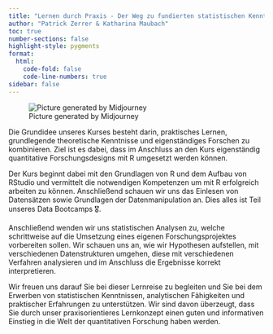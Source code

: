 ```yaml
---
title: "Lernen durch Praxis - Der Weg zu fundierten statistischen Kenntnissen"
author: "Patrick Zerrer & Katharina Maubach"
toc: true
number-sections: false
highlight-style: pygments
format:
  html:
    code-fold: false
    code-line-numbers: true
sidebar: false
---
```


![Picture generated by Midjourney](Bilder/zemki-patrick_comic_style_a_lecture_hall_people_wideformat_d277e8a1-bab4-4013-b913-4e3ae7fbfbac.png)

Die Grundidee unseres Kurses besteht darin, praktisches Lernen, grundlegende theoretische Kenntnisse und eigenständiges Forschen zu kombinieren. Ziel ist es dabei, dass im Anschluss an den Kurs eigenständig quantitative Forschungsdesigns mit R umgesetzt werden können.  

Der Kurs beginnt dabei mit den Grundlagen von R und dem Aufbau von RStudio und vermittelt die notwendigen Kompetenzen um mit R erfolgreich arbeiten zu können. Anschließend schauen wir uns das Einlesen von Datensätzen sowie Grundlagen der Datenmanipulation an. Dies alles ist Teil unseres Data Bootcamps 🎖️. 

Anschließend wenden wir uns statistischen Analysen zu, welche schrittweise auf die Umsetzung eines eigenen Forschungsprojektes vorbereiten sollen. Wir schauen uns an, wie wir Hypothesen aufstellen, mit verschiedenen Datenstrukturen umgehen, diese mit verschiedenen Verfahren analysieren und im Anschluss die Ergebnisse korrekt interpretieren. 

Wir freuen uns darauf Sie bei dieser Lernreise zu begleiten und Sie bei dem Erwerben von statistischen Kenntnissen, analytischen Fähigkeiten und praktischer Erfahrungen zu unterstützen. Wir sind davon überzeugt, dass Sie durch unser praxisorientieres Lernkonzept einen guten und informativen Einstieg in die Welt der quantitativen Forschung haben werden.

